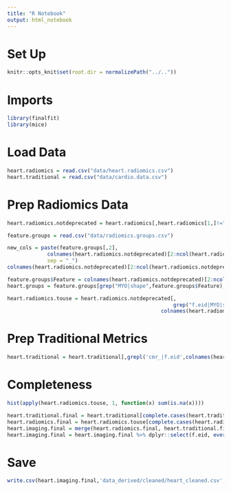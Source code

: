 ```yaml
---
title: "R Notebook"
output: html_notebook
---
```


# Set Up
```r
knitr::opts_knit$set(root.dir = normalizePath("../.."))
```

# Imports
```r
library(finalfit)
library(mice)
```

# Load Data
```r
heart.radiomics = read.csv("data/heart.radiomics.csv")
heart.traditional = read.csv("data/cardio.data.csv")
```

# Prep Radiomics Data
```r
heart.radiomics.notdeprecated = heart.radiomics[,heart.radiomics[1,]!="Deprecated"]
```

```r
feature.groups = read.csv("data/radiomics.groups.csv")
```

```r
new_cols = paste(feature.groups[,2],
             colnames(heart.radiomics.notdeprecated)[2:ncol(heart.radiomics.notdeprecated)],
             sep = "_")
colnames(heart.radiomics.notdeprecated)[2:ncol(heart.radiomics.notdeprecated)] = new_cols
```

```r
feature.groups$Feature = colnames(heart.radiomics.notdeprecated)[2:ncol(heart.radiomics.notdeprecated)]
heart.groups = feature.groups[grep("MYO|shape",feature.groups$Feature),2]
```


```r
heart.radiomics.touse = heart.radiomics.notdeprecated[,
                                                      grep("f.eid|MYO|shape",
                                                  colnames(heart.radiomics.notdeprecated))]
```

# Prep Traditional Metrics
```r
heart.traditional = heart.traditional[,grepl('cmr_|f.eid',colnames(heart.traditional))]
```


# Completeness
```r
hist(apply(heart.radiomics.touse, 1, function(x) sum(is.na(x))))
```

```r
heart.traditional.final = heart.traditional[complete.cases(heart.traditional),]
heart.radiomics.final = heart.radiomics.touse[complete.cases(heart.radiomics.touse),]
heart.imaging.final = merge(heart.radiomics.final, heart.traditional.final,by='f.eid')
heart.imaging.final = heart.imaging.final %>% dplyr::select(f.eid, everything())
```

# Save
```r
write.csv(heart.imaging.final,'data_derived/cleaned/heart_cleaned.csv', row.names = FALSE)
```
